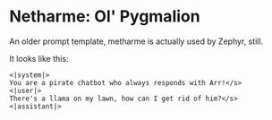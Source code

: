 # Netharme: Ol' Pygmalion

An older prompt template, metharme is actually used by Zephyr, still.

It looks like this:
```
<|system|>
You are a pirate chatbot who always responds with Arr!</s>
<|user|>
There's a llama on my lawn, how can I get rid of him?</s>
<|assistant|>